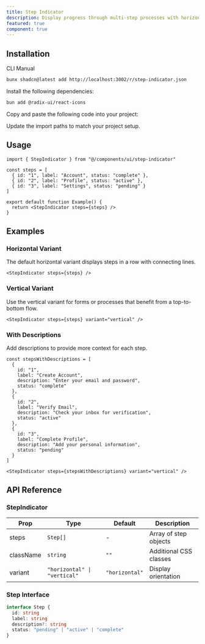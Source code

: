 ```yaml
---
title: Step Indicator
description: Display progress through multi-step processes with horizontal and vertical variants
featured: true
component: true
---
```


<ComponentPreview name="step-indicator-demo" />

## Installation

<CodeTabs>
  <TabsList>
    <TabsTrigger value="cli">CLI</TabsTrigger>
    <TabsTrigger value="manual">Manual</TabsTrigger>
  </TabsList>
  <TabsContent value="cli">

```bash
bunx shadcn@latest add http://localhost:3002/r/step-indicator.json
```

  </TabsContent>
  <TabsContent value="manual">

<Steps>

<Step>Install the following dependencies:</Step>

```bash
bun add @radix-ui/react-icons
```

<Step>Copy and paste the following code into your project:</Step>

<ComponentSource name="step-indicator" />

<Step>Update the import paths to match your project setup.</Step>

</Steps>

  </TabsContent>
</CodeTabs>

## Usage

```tsx
import { StepIndicator } from "@/components/ui/step-indicator"

const steps = [
  { id: "1", label: "Account", status: "complete" },
  { id: "2", label: "Profile", status: "active" },
  { id: "3", label: "Settings", status: "pending" }
]

export default function Example() {
  return <StepIndicator steps={steps} />
}
```

## Examples

### Horizontal Variant

The default horizontal variant displays steps in a row with connecting lines.

```tsx
<StepIndicator steps={steps} />
```

### Vertical Variant

Use the vertical variant for forms or processes that benefit from a top-to-bottom flow.

```tsx
<StepIndicator steps={steps} variant="vertical" />
```

### With Descriptions

Add descriptions to provide more context for each step.

```tsx
const stepsWithDescriptions = [
  { 
    id: "1", 
    label: "Create Account", 
    description: "Enter your email and password",
    status: "complete" 
  },
  { 
    id: "2", 
    label: "Verify Email", 
    description: "Check your inbox for verification",
    status: "active" 
  },
  { 
    id: "3", 
    label: "Complete Profile", 
    description: "Add your personal information",
    status: "pending" 
  }
]

<StepIndicator steps={stepsWithDescriptions} variant="vertical" />
```

## API Reference

### StepIndicator

| Prop | Type | Default | Description |
| --- | --- | --- | --- |
| steps | `Step[]` | - | Array of step objects |
| className | `string` | `""` | Additional CSS classes |
| variant | `"horizontal" \| "vertical"` | `"horizontal"` | Display orientation |

### Step Interface

```typescript
interface Step {
  id: string
  label: string
  description?: string
  status: "pending" | "active" | "complete"
}
```